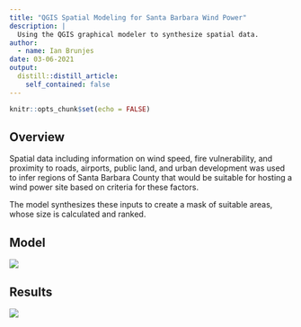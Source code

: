 ```yaml
---
title: "QGIS Spatial Modeling for Santa Barbara Wind Power"
description: |
  Using the QGIS graphical modeler to synthesize spatial data.
author:
  - name: Ian Brunjes
date: 03-06-2021
output:
  distill::distill_article:
    self_contained: false
---
```


```r
knitr::opts_chunk$set(echo = FALSE)
```

## Overview

Spatial data including information on wind speed, fire vulnerability, and proximity to roads, airports, public land, and urban development was used to infer regions of Santa Barbara County that would be suitable for hosting a wind power site based on criteria for these factors.

The model synthesizes these inputs to create a mask of suitable areas, whose size is calculated and ranked.

## Model

![](../../images/qgis_model.png)

## Results

![](../../images/qgis_results.png)

